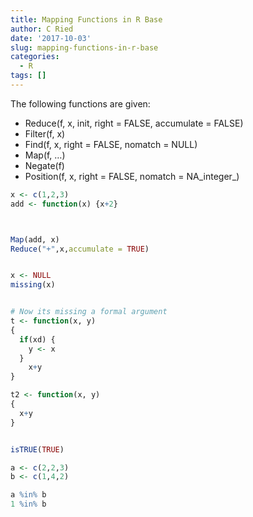 ```yaml
---
title: Mapping Functions in R Base
author: C Ried
date: '2017-10-03'
slug: mapping-functions-in-r-base
categories:
  - R
tags: []
---
```


The following functions are given:

* Reduce(f, x, init, right = FALSE, accumulate = FALSE)
* Filter(f, x)
* Find(f, x, right = FALSE, nomatch = NULL)
* Map(f, ...)
* Negate(f)
* Position(f, x, right = FALSE, nomatch = NA_integer_)

```r
x <- c(1,2,3)
add <- function(x) {x+2}



Map(add, x)
Reduce("+",x,accumulate = TRUE)


x <- NULL 
missing(x)


# Now its missing a formal argument
t <- function(x, y)
{
  if(xd) {
    y <- x
  }
    x+y
}

t2 <- function(x, y)
{
  x+y
}


isTRUE(TRUE)

a <- c(2,2,3)
b <- c(1,4,2)

a %in% b 
1 %in% b 

```
